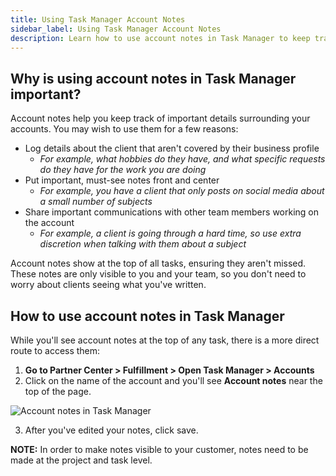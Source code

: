 ```yaml
---
title: Using Task Manager Account Notes
sidebar_label: Using Task Manager Account Notes
description: Learn how to use account notes in Task Manager to keep track of important details about your accounts
---
```


## Why is using account notes in Task Manager important?

Account notes help you keep track of important details surrounding your accounts. You may wish to use them for a few reasons:

- Log details about the client that aren't covered by their business profile
  - *For example, what hobbies do they have, and what specific requests do they have for the work you are doing*
- Put important, must-see notes front and center
  - *For example, you have a client that only posts on social media about a small number of subjects*
- Share important communications with other team members working on the account
  - *For example, a client is going through a hard time, so use extra discretion when talking with them about a subject*

Account notes show at the top of all tasks, ensuring they aren't missed. These notes are only visible to you and your team, so you don't need to worry about clients seeing what you've written.

## How to use account notes in Task Manager

While you'll see account notes at the top of any task, there is a more direct route to access them:

1. **Go to Partner Center > Fulfillment > Open Task Manager > Accounts**
2. Click on the name of the account and you'll see **Account notes** near the top of the page.

![Account notes in Task Manager](./img/fulfillment/task-manager/account-notes.jpg)

3. After you've edited your notes, click save.

**NOTE:** In order to make notes visible to your customer, notes need to be made at the project and task level.